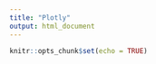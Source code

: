 ```yaml
---
title: "Plotly"
output: html_document
---
```


```r
knitr::opts_chunk$set(echo = TRUE)
```


